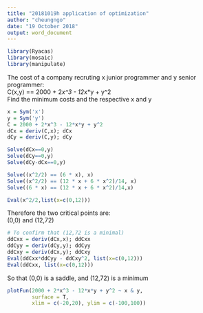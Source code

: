 ```yaml
---
title: "20181019h application of optimization"
author: "cheungngo"
date: "19 October 2018"
output: word_document
---
```


```r
library(Ryacas)
library(mosaic)
library(manipulate)
```

The cost of a company recruting x junior programmer and y senior programmer:  
C(x,y) == 2000 + 2*x^3 - 12*x*y + y^2  
Find the minimum costs and the respective x and y

```r
x = Sym('x')
y = Sym('y')
C = 2000 + 2*x^3 - 12*x*y + y^2
dCx = deriv(C,x); dCx
dCy = deriv(C,y); dCy
```

```r
Solve(dCx==0,y)
Solve(dCy==0,y)
Solve(dCy-dCx==0,y)
```

```r
Solve((x^2/2) == (6 * x), x)
Solve((x^2/2) == (12 * x + 6 * x^2)/14, x)
Solve((6 * x) == (12 * x + 6 * x^2)/14,x)
```

```r
Eval(x^2/2,list(x=c(0,12)))
```

Therefore the two critical points are:  
(0,0) and (12,72)  

```r
# To confirm that (12,72 is a minimal)
ddCxx = deriv(dCx,x); ddCxx
ddCyy = deriv(dCy,y); ddCyy
ddCxy = deriv(dCx,y); ddCxy
Eval(ddCxx*ddCyy - ddCxy^2, list(x=c(0,12)))
Eval(ddCxx, list(x=c(0,12)))
```

So that (0,0) is a saddle, and (12,72) is a minimum

```r
plotFun(2000 + 2*x^3 - 12*x*y + y^2 ~ x & y,
        surface = T,
        xlim = c(-20,20), ylim = c(-100,100))
```

